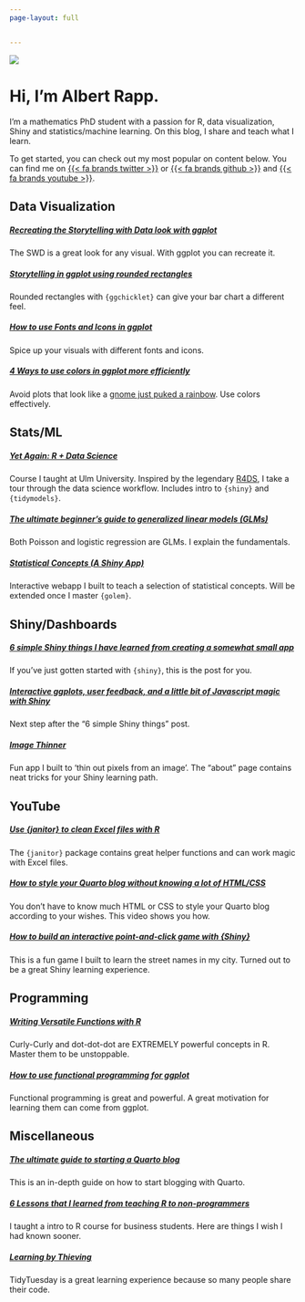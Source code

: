 ```yaml
---
page-layout: full


---
```


::: grid
::: {#bio-pic .g-col-12 .g-col-md-6}
![](images/Purple%20tree.png)
:::

::: {#about-me-text .g-col-12 .g-col-md-6}
# Hi, I'm Albert Rapp.

I'm a mathematics PhD student with a passion for R, data visualization, Shiny and statistics/machine learning. On this blog, I share and teach what I learn.

To get started, you can check out my most popular on content below. You can find me on [{{< fa brands twitter >}}](https://twitter.com/rappa753) or [{{< fa brands github >}}](https://github.com/AlbertRapp) and [{{< fa brands youtube >}}](https://www.youtube.com/user/Alfrodo123).
:::

::: {.g-col-12 .g-col-md-5 .g-start-md-2}
# Data Visualization

##### [Recreating the Storytelling with Data look with ggplot](posts/ggplot2-tips/10_recreating_swd_look/10_recreating_swd_look.html)

The SWD is a great look for any visual. With ggplot you can recreate it.

##### [Storytelling in ggplot using rounded rectangles](posts/ggplot2-tips/11_rounded_rectangles/11_rounded_rectangles.html)

Rounded rectangles with `{ggchicklet}` can give your bar chart a different feel.

##### [How to use Fonts and Icons in ggplot](posts/ggplot2-tips/08_fonts_and_icons/08_fonts_and_icons.html)

Spice up your visuals with different fonts and icons.

##### [4 Ways to use colors in ggplot more efficiently](posts/ggplot2-tips/07_four_ways_colors_more_efficiently/07_four_ways_colors_more_efficiently.html)

Avoid plots that look like a [gnome just puked a rainbow](https://giphy.com/gifs/gravity-falls-i-couldnt-put-it-up-last-night---because-either-id-flip-out-and-wosNsGaxczbIA). Use colors effectively.
:::

::: {.g-col-12 .g-col-md-5}
# Stats/ML

##### [Yet Again: R + Data Science](https://yards.albert-rapp.de/)

Course I taught at Ulm University. Inspired by the legendary [R4DS](https://r4ds.had.co.nz/), I take a tour through the data science workflow. Includes intro to `{shiny}` and `{tidymodels}`.

##### [The ultimate beginner's guide to generalized linear models (GLMs)](posts/14_GLMs/14_GLMS.qmd)

Both Poisson and logistic regression are GLMs. I explain the fundamentals.

##### [Statistical Concepts (A Shiny App)](https://rappa.shinyapps.io/estimator-variance/)

Interactive webapp I built to teach a selection of statistical concepts. Will be extended once I master `{golem}`.
:::

::: {.g-col-12 .g-col-md-5 .g-start-md-2}
# Shiny/Dashboards

##### [6 simple Shiny things I have learned from creating a somewhat small app](posts/06_shiny_app_learnings/06_shiny_app_learnings.html)

If you've just gotten started with `{shiny}`, this is the post for you.

##### [Interactive ggplots, user feedback, and a little bit of Javascript magic with Shiny](posts/08_drawing_ggplot_interactively/08_drawing_ggplot_interactively.html)

Next step after the "6 simple Shiny things" post.

##### [Image Thinner](https://rappa.shinyapps.io/image_thinner/)

Fun app I built to 'thin out pixels from an image'. The "about" page contains neat tricks for your Shiny learning path.
:::

::: {.g-col-12 .g-col-md-5}
# YouTube

##### [Use {janitor} to clean Excel files with R](https://www.youtube.com/watch?v=AKPvlNWZBEQ)

The `{janitor}` package contains great helper functions and can work magic with Excel files.

##### [How to style your Quarto blog without knowing a lot of HTML/CSS](https://www.youtube.com/watch?v=ErRX8plZpQE&t=836s)

You don't have to know much HTML or CSS to style your Quarto blog according to your wishes. This video shows you how.

##### [How to build an interactive point-and-click game with {Shiny}](https://www.youtube.com/watch?v=4-6jDDCADvU&t=399s)

This is a fun game I built to learn the street names in my city. Turned out to be a great Shiny learning experience.
:::

::: {.g-col-12 .g-col-md-5 .g-start-md-2}
# Programming

##### [Writing Versatile Functions with R](posts/03_writing_versatile_fcts/03_writing_versatile_fcts.html)

Curly-Curly and dot-dot-dot are EXTREMELY powerful concepts in R. Master them to be unstoppable.

##### [How to use functional programming for ggplot](posts/ggplot2-tips/09_functional_programming_ggplot/09_functional_programming_ggplot.html)

Functional programming is great and powerful. A great motivation for learning them can come from ggplot.
:::

::: {.g-col-12 .g-col-md-5}
# Miscellaneous

##### [The ultimate guide to starting a Quarto blog](posts/13_quarto_blog_writing_guide/13_quarto_blog_writing_guide.html)

This is an in-depth guide on how to start blogging with Quarto.

##### [6 Lessons that I learned from teaching R to non-programmers](posts/10_lessons_learned_teaching_nonprogrammers/10_lessons_learned_teaching_nonprogrammers.html)

I taught a intro to R course for business students. Here are things I wish I had known sooner.

##### [Learning by Thieving](posts/ggplot2-tips/06_learning_by_thieving/06_learning_by_thieving.html)

TidyTuesday is a great learning experience because so many people share their code.
:::
:::
